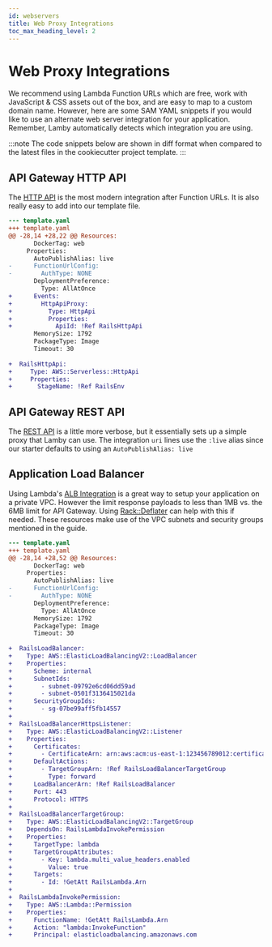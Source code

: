 ```yaml
---
id: webservers
title: Web Proxy Integrations
toc_max_heading_level: 2
---
```


# Web Proxy Integrations


We recommend using Lambda Function URLs which are free, work with JavaScript & CSS assets out of the box, and are easy to map to a custom domain name. However, here are some SAM YAML snippets if you would like to use an alternate web server integration for your application. Remember, Lamby automatically detects which integration you are using.

:::note
The code snippets below are shown in diff format when compared to the latest files in the <DocLink id="quick-start" /> cookiecutter project template.
:::

## API Gateway HTTP API

The [HTTP API](https://docs.aws.amazon.com/apigateway/latest/developerguide/http-api.html) is the most modern integration after Function URLs. It is also really easy to add into our template file.

```diff
--- template.yaml
+++ template.yaml
@@ -28,14 +28,22 @@ Resources:
       DockerTag: web
     Properties:
       AutoPublishAlias: live
-      FunctionUrlConfig:
-        AuthType: NONE
       DeploymentPreference:
         Type: AllAtOnce
+      Events:
+        HttpApiProxy:
+          Type: HttpApi
+          Properties:
+            ApiId: !Ref RailsHttpApi
       MemorySize: 1792
       PackageType: Image
       Timeout: 30
 
+  RailsHttpApi:
+     Type: AWS::Serverless::HttpApi
+     Properties:
+       StageName: !Ref RailsEnv
```


## API Gateway REST API

The [REST API](https://docs.aws.amazon.com/apigateway/latest/developerguide/apigateway-rest-api.html) is a little more verbose, but it essentially sets up a simple proxy that Lamby can use. The integration `uri` lines use the `:live` alias since our starter defaults to using an `AutoPublishAlias: live`

## Application Load Balancer

Using Lambda's [ALB Integration](https://docs.aws.amazon.com/lambda/latest/dg/services-alb.html) is a great way to setup your application on a private VPC. However the limit response payloads to less than 1MB vs. the 6MB limit for API Gateway. Using [Rack::Deflater](https://gist.github.com/metaskills/363e39e2e8cbccf280b5d5804b384bd2) can help with this if needed. These resources make use of the VPC subnets and security groups mentioned in the <DocLink id="database" /> guide.

```diff
--- template.yaml
+++ template.yaml
@@ -28,14 +28,52 @@ Resources:
       DockerTag: web
     Properties:
       AutoPublishAlias: live
-      FunctionUrlConfig:
-        AuthType: NONE
       DeploymentPreference:
         Type: AllAtOnce
       MemorySize: 1792
       PackageType: Image
       Timeout: 30
 
+  RailsLoadBalancer:
+    Type: AWS::ElasticLoadBalancingV2::LoadBalancer
+    Properties:
+      Scheme: internal
+      SubnetIds:
+        - subnet-09792e6cd06dd59ad
+        - subnet-0501f3136415021da
+      SecurityGroupIds:
+        - sg-07be99aff5fb14557
+
+  RailsLoadBalancerHttpsListener:
+    Type: AWS::ElasticLoadBalancingV2::Listener
+    Properties:
+      Certificates:
+        - CertificateArn: arn:aws:acm:us-east-1:123456789012:certificate/38613b58-c21e-11eb-8529-0242ac130003
+      DefaultActions:
+        - TargetGroupArn: !Ref RailsLoadBalancerTargetGroup
+          Type: forward
+      LoadBalancerArn: !Ref RailsLoadBalancer
+      Port: 443
+      Protocol: HTTPS
+
+  RailsLoadBalancerTargetGroup:
+    Type: AWS::ElasticLoadBalancingV2::TargetGroup
+    DependsOn: RailsLambdaInvokePermission
+    Properties:
+      TargetType: lambda
+      TargetGroupAttributes:
+        - Key: lambda.multi_value_headers.enabled
+          Value: true
+      Targets:
+        - Id: !GetAtt RailsLambda.Arn
+
+  RailsLambdaInvokePermission:
+    Type: AWS::Lambda::Permission
+    Properties:
+      FunctionName: !GetAtt RailsLambda.Arn
+      Action: "lambda:InvokeFunction"
+      Principal: elasticloadbalancing.amazonaws.com
```
